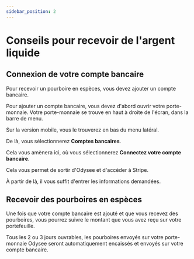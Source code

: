 ---
sidebar_position: 2
---

# Conseils pour recevoir de l'argent liquide

## Connexion de votre compte bancaire

Pour recevoir un pourboire en espèces, vous devez ajouter un compte bancaire.

Pour ajouter un compte bancaire, vous devez d'abord ouvrir votre porte-monnaie. Votre porte-monnaie se trouve en haut à droite de l'écran, dans la barre de menu.

Sur la version mobile, vous le trouverez en bas du menu latéral.

De là, vous sélectionnerez **Comptes bancaires**.

Cela vous amènera ici, où vous sélectionnerez **Connectez votre compte bancaire**.

Cela vous permet de sortir d'Odysee et d'accéder à Stripe.

À partir de là, il vous suffit d'entrer les informations demandées.

## Recevoir des pourboires en espèces

Une fois que votre compte bancaire est ajouté et que vous recevez des pourboires, vous pourrez suivre le montant que vous avez reçu sur votre portefeuille.

Tous les 2 ou 3 jours ouvrables, les pourboires envoyés sur votre porte-monnaie Odysee seront automatiquement encaissés et envoyés sur votre compte bancaire.
